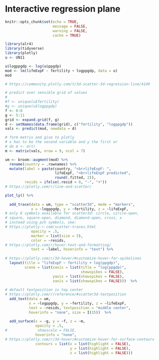 # Interactive regression plane

```r
knitr::opts_chunk$set(echo = TRUE, 
                      message = FALSE,
                      warning = FALSE,
                      cache = TRUE)
```

```r
library(alr4)
library(tidyverse)
library(plotly)
u <- UN11
```

```r
u$logppgdp <- log(u$ppgdp)
mod <- lm(lifeExpF ~ fertility + logppgdp, data = u)
mod

# https://community.plotly.com/t/3d-scatter-3d-regression-line/4149

# predict over sensible grid of values
# 
#f <- unique(u$fertility)
#g <- unique(u$logppgdp)
f <- 0:8
g <- 5:11
grid <- expand.grid(f, g)
d <- setNames(data.frame(grid), c("fertility", "logppgdp"))
vals <- predict(mod, newdata = d)

# form matrix and give to plotly
# x has to be the second variable and y the first or
# do m <- m(t)
m <- matrix(vals, nrow = 9, ncol = 7)

um <- broom::augment(mod) %>% 
  rename(country = .rownames) %>% 
  mutate(label = paste(country, "<br>lifeExpF: ",
                       lifeExpF, "<br>lifeExpF predicted",
                       round(.fitted, 2)),
         resids = ifelse(.resid < 0, "-", "+"))
# https://plotly.com/r/line-and-scatter/

plot_ly() %>% 
  
  add_trace(data = um, type = "scatter3d", mode = "markers", 
            x = ~logppgdp, y = ~fertility, z = ~lifeExpF, 
# only 8 symbols available for scatter3d: circle, circle-open,
# square, square-open, diamond, diamond-open, cross, x
# instead using pch symbols, see:
# https://plotly-r.com/scatter-traces.html
            opacity = .5,
            marker = list(size = 5),
            color = ~resids,
# https://plotly.com/r/hover-text-and-formatting/              
            text = ~label, hoverinfo = "text") %>% 
  
# https://plotly.com/r/3d-hover/#customize-hover-for-spikelines
  layout(title = "lifeExpF ~ fertility + log(ppgdp)",
         scene = list(xaxis = list(title = "log(ppgdp)", 
                                   showspikes = FALSE),
                      yaxis = list(showspikes = FALSE),
                      zaxis = list(showspikes = FALSE)))  %>%
  
# default textposition is top center
# https://plotly.com/r/reference/#scatter3d-textposition
  add_text(data = um,
           x = ~logppgdp, y = ~fertility, z = ~lifeExpF,
           text = ~resids, textposition = "middle center",
           hoverinfo = "none", size = I(15))  %>%
  
  add_surface(x = ~g, y = ~f, z = ~m,
              opacity = .5, 
#              showscale = FALSE, 
              hoverinfo = "none", 
# https://plotly.com/r/3d-hover/#customize-hover-for-surface-contours
              contours = list(x = list(highlight = FALSE),
                              y = list(highlight = FALSE),
                              z = list(highlight = FALSE)))

```


